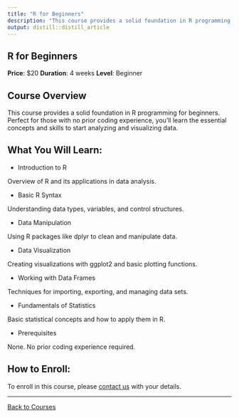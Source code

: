 ---
title: "R for Beginners"
description: "This course provides a solid foundation in R programming for beginners"
output: distill::distill_article
---

<style>
h1 {
  font-size: 2em; /* Reduce the size of the main title (Adjust as needed) */
}
</style>

## R for Beginners
**Price**: $20
**Duration**: 4 weeks
**Level**: Beginner

## Course Overview
This course provides a solid foundation in R programming for beginners. Perfect for those with no prior coding experience, you'll learn the essential concepts and skills to start analyzing and visualizing data.

## What You Will Learn:

- Introduction to R

Overview of R and its applications in data analysis.

- Basic R Syntax

Understanding data types, variables, and control structures.

- Data Manipulation

Using R packages like dplyr to clean and manipulate data.

- Data Visualization

Creating visualizations with ggplot2 and basic plotting functions.

- Working with Data Frames

Techniques for importing, exporting, and managing data sets.

- Fundamentals of Statistics

Basic statistical concepts and how to apply them in R.

- Prerequisites

None. No prior coding experience required.

## How to Enroll:

To enroll in this course, please [contact us](contact.html) with your details.

---
[Back to Courses](courses.html)